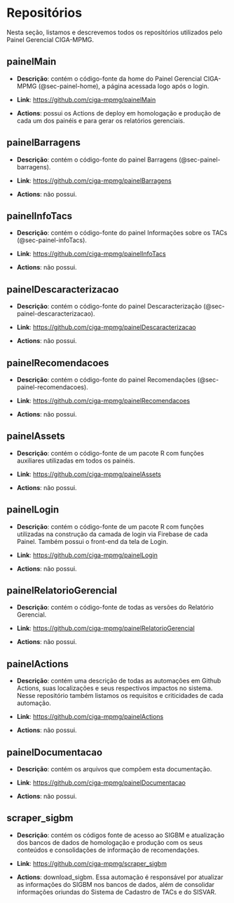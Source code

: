 # Repositórios {#sec-repositorios}

Nesta seção, listamos e descrevemos todos os repositórios utilizados pelo Painel Gerencial CIGA-MPMG.

## painelMain

-   **Descrição**: contém o código-fonte da home do Painel Gerencial CIGA-MPMG (@sec-painel-home), a página acessada logo após o login.

-   **Link**: <https://github.com/ciga-mpmg/painelMain>

-   **Actions**: possui os Actions de deploy em homologação e produção de cada um dos painéis e para gerar os relatórios gerenciais.

## painelBarragens

-   **Descrição**: contém o código-fonte do painel Barragens (@sec-painel-barragens).

-   **Link**: <https://github.com/ciga-mpmg/painelBarragens>

-   **Actions**: não possui.

## painelInfoTacs

-   **Descrição**: contém o código-fonte do painel Informações sobre os TACs (@sec-painel-infoTacs).

-   **Link**: <https://github.com/ciga-mpmg/painelInfoTacs>

-   **Actions**: não possui.

## painelDescaracterizacao

-   **Descrição**: contém o código-fonte do painel Descaracterização (@sec-painel-descaracterizacao).

-   **Link**: <https://github.com/ciga-mpmg/painelDescaracterizacao>

-   **Actions**: não possui.

## painelRecomendacoes

-   **Descrição**: contém o código-fonte do painel Recomendações (@sec-painel-recomendacoes).

-   **Link**: <https://github.com/ciga-mpmg/painelRecomendacoes>

-   **Actions**: não possui.

## painelAssets

-   **Descrição**: contém o código-fonte de um pacote R com funções auxiliares utilizadas em todos os painéis.

-   **Link**: <https://github.com/ciga-mpmg/painelAssets>

-   **Actions**: não possui.

## painelLogin

-   **Descrição**: contém o código-fonte de um pacote R com funções utilizadas na construção da camada de login via Firebase de cada Painel. Também possui o front-end da tela de Login.

-   **Link**: <https://github.com/ciga-mpmg/painelLogin>

-   **Actions**: não possui.

## painelRelatorioGerencial

-   **Descrição**: contém o código-fonte de todas as versões do Relatório Gerencial.

-   **Link**: <https://github.com/ciga-mpmg/painelRelatorioGerencial>

-   **Actions**: não possui.

## painelActions

-   **Descrição**: contém uma descrição de todas as automações em Github Actions, suas localizações e seus respectivos impactos no sistema. Nesse repositório também listamos os requisitos e criticidades de cada automação.

-   **Link**: <https://github.com/ciga-mpmg/painelActions>

-   **Actions**: não possui.

## painelDocumentacao

-   **Descrição**: contém os arquivos que compõem esta documentação.

-   **Link**: <https://github.com/ciga-mpmg/painelDocumentacao>

-   **Actions**: não possui.

## scraper_sigbm

-   **Descrição**: contém os códigos fonte de acesso ao SIGBM e atualização dos bancos de dados de homologação e produção com os seus conteúdos e consolidações de informação de recomendações.

-   **Link**: <https://github.com/ciga-mpmg/scraper_sigbm>

-   **Actions**: download_sigbm. Essa automação é responsável por atualizar as informações do SIGBM nos bancos de dados, além de consolidar informações oriundas do Sistema de Cadastro de TACs e do SISVAR. 